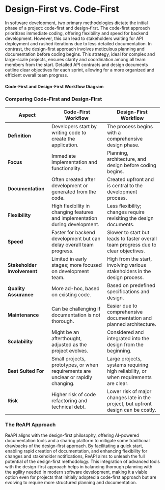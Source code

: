 
# Design-First vs. Code-First

In software development, two primary methodologies dictate the initial phase of a project: code-first and design-first. The code-first approach prioritizes immediate coding, offering flexibility and speed for backend development. However, this can lead to stakeholders waiting for API deployment and rushed iterations due to less detailed documentation. In contrast, the design-first approach involves meticulous planning and documentation before coding begins. This strategy, ideal for complex and large-scale projects, ensures clarity and coordination among all team members from the start. Detailed API contracts and design documents outline clear objectives for each sprint, allowing for a more organized and efficient overall team progress.

#### Code-First and Design-First Workflow Diagram

<div class="border react-flow rounded-lg divide-y mt-6 dark:border-gray-600 dark:divide-gray-600">
  <div class="p-4 flex justify-center">
    <Wait4Backend />
  </div>
  <div class="p-4 flex justify-center">
    <DesignFirst />
  </div>
</div>

### Comparing Code-First and Design-First

| Aspect                      | Code-First Workflow                                                               | Design-First Workflow                                                               |
| --------------------------- | --------------------------------------------------------------------------------- | ----------------------------------------------------------------------------------- |
| **Definition**              | Developers start by writing code to create the application.                       | The process begins with a comprehensive design phase.                               |
| **Focus**                   | Immediate implementation and functionality.                                       | Planning, architecture, and design before coding begins.                            |
| **Documentation**           | Often created after development or generated from the code.                       | Created upfront and is central to the development process.                          |
| **Flexibility**             | High flexibility in changing features and implementation during development.      | Less flexibility; changes require revisiting the design documents.                  |
| **Speed**                   | Faster for backend development but can delay overall team progress.               | Slower to start but leads to faster overall team progress due to clear objectives.  |
| **Stakeholder Involvement** | Limited in early stages; more focused on development team.                        | High from the start, involving various stakeholders in the design process.          |
| **Quality Assurance**       | More ad-hoc, based on existing code.                                              | Based on predefined specifications and design.                                      |
| **Maintenance**             | Can be challenging if documentation is not thorough.                              | Easier due to comprehensive documentation and planned architecture.                 |
| **Scalability**             | Might be an afterthought, adjusted as the project evolves.                        | Considered and integrated into the design from the beginning.                       |
| **Best Suited For**         | Small projects, prototypes, or when requirements are unclear or rapidly changing. | Large projects, systems requiring high reliability, or when requirements are clear. |
| **Risk**                    | Higher risk of code refactoring and technical debt.                               | Lower risk of major changes late in the project, but upfront design can be costly.  |

### The ReAPI Approach

ReAPI aligns with the design-first philosophy, offering AI-powered documentation tools and a sharing platform to mitigate some traditional drawbacks of the design-first approach. By facilitating a quick start, enabling rapid creation of documentation, and enhancing flexibility for changes and stakeholder notifications, ReAPI aims to unleash the full potential of the design-first methodology. This integration of advanced tools with the design-first approach helps in balancing thorough planning with the agility needed in modern software development, making it a viable option even for projects that initially adopted a code-first approach but are evolving to require more structured planning and documentation.
